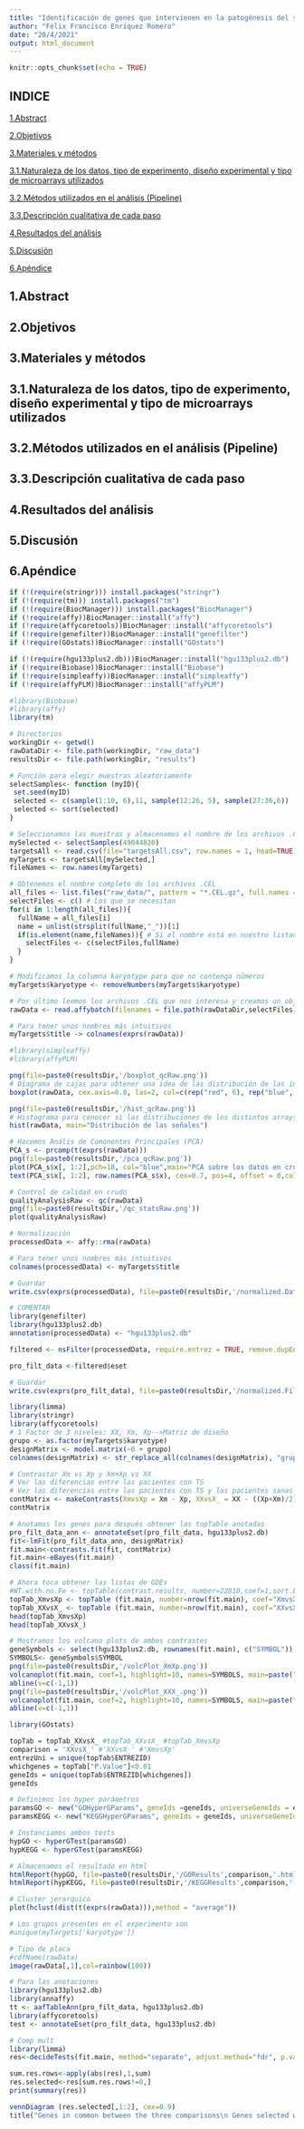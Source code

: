 ```yaml
---
title: "Identificación de genes que intervienen en la patogénesis del síndrome de Turner"
author: "Félix Francisco Enríquez Romero"
date: "20/4/2021"
output: html_document
---
```


```r
knitr::opts_chunk$set(echo = TRUE)
```

## INDICE
[1.Abstract](#abstract)

[2.Objetivos](#objetivos)

[3.Materiales y métodos](#matmet)

[3.1.Naturaleza de los datos, tipo de experimento, diseño experimental y tipo de microarrays utilizados](#datos)
  
[3.2.Métodos utilizados en el análisis (Pipeline)](#pipeline)
  
[3.3.Descripción cualitativa de cada paso](#steps)

[4.Resultados del análisis](#resultados)

[5.Discusión](#dicusion)

[6.Apéndice](#apendice)




## 1.Abstract {#abstract}

## 2.Objetivos {#objetivos}

## 3.Materiales y métodos {#matmet}

## 3.1.Naturaleza de los datos, tipo de experimento, diseño experimental y tipo de microarrays utilizados {#datos}

## 3.2.Métodos utilizados en el análisis (Pipeline) {#pipeline}

## 3.3.Descripción cualitativa de cada paso {#steps}

## 4.Resultados del análisis {#resultados}

## 5.Discusión {#dicusion}

## 6.Apéndice {#apendice}

```r
if (!(require(stringr))) install.packages("stringr")
if (!(require(tm))) install.packages("tm")
if (!(require(BiocManager))) install.packages("BiocManager")
if (!require(affy))BiocManager::install("affy")
if (!require(affycoretools))BiocManager::install("affycoretools")
if (!require(genefilter))BiocManager::install("genefilter")
if (!require(GOstats))BiocManager::install("GOstats")

if (!(require(hgu133plus2.db)))BiocManager::install("hgu133plus2.db")
if (!require(Biobase))BiocManager::install("Biobase")
if (!require(simpleaffy))BiocManager::install("simpleaffy")
if (!require(affyPLM))BiocManager::install("affyPLM")
```

```r
#library(Biobase)
#library(affy)
library(tm)

# Directorios
workingDir <- getwd()
rawDataDir <- file.path(workingDir, "raw_data")
resultsDir <- file.path(workingDir, "results")

# Función para elegir muestras aleatoriamente
selectSamples<- function (myID){
 set.seed(myID)
 selected <- c(sample(1:10, 6),11, sample(12:26, 5), sample(27:36,6))
 selected <- sort(selected)
}

# Seleccionamos las muestras y almacenamos el nombre de los archivos .CEL
mySelected <- selectSamples(49044820)
targetsAll <- read.csv(file="targetsAll.csv", row.names = 1, head=TRUE)
myTargets <- targetsAll[mySelected,]
fileNames <- row.names(myTargets)

# Obtenemos el nombre completo de los archivos .CEL
all_files <- list.files("raw_data/", pattern = "*.CEL.gz", full.names = FALSE) # Todos
selectFiles <- c() # Los que se necesitan
for(i in 1:length(all_files)){
  fullName = all_files[i]
  name = unlist(strsplit(fullName,"_"))[1] 
  if(is.element(name,fileNames)){ # Si el nombre está en nuestro listado entonces lo añadimos
    selectFiles <- c(selectFiles,fullName)
  }
}

# Modificamos la columna karyotype para que no contenga números
myTargets$karyotype <- removeNumbers(myTargets$karyotype)

# Por último leemos los archivos .CEL que nos interesa y creamos un objeto de tipo AffyBatch
rawData <- read.affybatch(filenames = file.path(rawDataDir,selectFiles),phenoData=AnnotatedDataFrame(myTargets))

# Para tener unos nombres más intuitivos
myTargets$title -> colnames(exprs(rawData))
```

```r
#library(simpleaffy)
#library(affyPLM)

png(file=paste0(resultsDir,'/boxplot_qcRaw.png'))
# Diagrama de cajas para obtener una idea de las distribución de las intensidades de las distintas muestras
boxplot(rawData, cex.axis=0.8, las=2, col=c(rep("red", 6), rep("blue", 6), rep("green", 6)),main="Distribución de los valores de intensidad en crudo")

png(file=paste0(resultsDir,'/hist_qcRaw.png'))
# Histograma para conocer si las distribuciones de los distintos arrays son similares
hist(rawData, main="Distribución de las señales")

# Hacemos Anális de Comonentes Principales (PCA)
PCA_s <- prcomp(t(exprs(rawData)))
png(file=paste0(resultsDir,'/pca_qcRaw.png'))
plot(PCA_s$x[, 1:2],pch=18, col="blue",main="PCA sobre los datos en crudo")
text(PCA_s$x[, 1:2], row.names(PCA_s$x), cex=0.7, pos=4, offset = 0,col="red")

# Control de calidad en crudo
qualityAnalysisRaw <- qc(rawData)
png(file=paste0(resultsDir,'/qc_statsRaw.png'))
plot(qualityAnalysisRaw)
```

```r
# Normalización
processedData <- affy::rma(rawData)

# Para tener unos nombres más intuitivos
colnames(processedData) <- myTargets$title

# Guardar
write.csv(exprs(processedData), file=paste0(resultsDir,'/normalized.Data.csv'))
```

```r
# COMENTAR
library(genefilter)
library(hgu133plus2.db)
annotation(processedData) <- "hgu133plus2.db"

filtered <- nsFilter(processedData, require.entrez = TRUE, remove.dupEntrez = TRUE, var.filter=TRUE, var.func=IQR, var.cutoff=0.75, filterByQuantile=TRUE, feature.exclude = "^AFFX")

pro_filt_data <-filtered$eset

# Guardar
write.csv(exprs(pro_filt_data), file=paste0(resultsDir,'/normalized.Filtered.Data.csv'))
```

```r
library(limma)
library(stringr)
library(affycoretools)
# 1 Factor de 3 niveles: XX, Xm, Xp-->Matriz de diseño
grupo <- as.factor(myTargets$karyotype)
designMatrix <- model.matrix(~0 + grupo)
colnames(designMatrix) <- str_replace_all(colnames(designMatrix), "grupo","")

# Contrastar Xm vs Xp y Xm+Xp vs XX
# Ver las diferencias entre las pacientes con TS
# Ver las diferencias entre las pacientes con TS y las pacientes sanas
contMatrix <- makeContrasts(XmvsXp = Xm - Xp, XXvsX_ = XX - ((Xp+Xm)/2),levels=designMatrix)
contMatrix

# Anotamos los genes para después obtener las topTable anotadas
pro_filt_data_ann <- annotateEset(pro_filt_data, hgu133plus2.db)
fit<-lmFit(pro_filt_data_ann, designMatrix)
fit.main<-contrasts.fit(fit, contMatrix)
fit.main<-eBayes(fit.main)
class(fit.main)

# Ahora toca obtener las listas de GDEs
#WT.with.no.Fe <- topTable(contrast.results, number=22810,coef=1,sort.by="logFC")
topTab_XmvsXp <- topTable (fit.main, number=nrow(fit.main), coef="XmvsXp", adjust="fdr") 
topTab_XXvsX_ <- topTable (fit.main, number=nrow(fit.main), coef="XXvsX_", adjust="fdr")
head(topTab_XmvsXp)
head(topTab_XXvsX_)

# Mostramos los volcano plots de ambos contrastes
geneSymbols <- select(hgu133plus2.db, rownames(fit.main), c("SYMBOL"))
SYMBOLS<- geneSymbols$SYMBOL
png(file=paste0(resultsDir,'/volcPlot_XmXp.png'))
volcanoplot(fit.main, coef=1, highlight=10, names=SYMBOLS, main=paste("Genes diferencialmente expresados", colnames(contMatrix)[1], sep="\n"))
abline(v=c(-1,1))
png(file=paste0(resultsDir,'/volcPlot_XXX_.png'))
volcanoplot(fit.main, coef=2, highlight=10, names=SYMBOLS, main=paste("Genes diferencialmente expresados", colnames(contMatrix)[2], sep="\n"))
abline(v=c(-1,1))
```


```r
library(GOstats)

topTab = topTab_XXvsX_ #topTab_XXvsX_ #topTab_XmvsXp
comparison = 'XXvsX_' #'XXvsX_' #'XmvsXp'
entrezUni = unique(topTab$ENTREZID)
whichgenes = topTab["P.Value"]<0.01
geneIds = unique(topTab$ENTREZID[whichgenes])
geneIds

# Definimos los hyper parámetros
paramsGO <- new("GOHyperGParams", geneIds =geneIds, universeGeneIds = entrezUni, annotation = "hgu133plus2.db", ontology = "BP", testDirection = "over", pvalueCutoff=0.01) 
paramsKEGG <- new("KEGGHyperGParams", geneIds = geneIds, universeGeneIds = entrezUni, annotation = "hgu133plus2.db",pvalueCutoff = 0.01, testDirection = "over")

# Instanciamos ambos tests
hypGO <- hyperGTest(paramsGO)
hypKEGG <- hyperGTest(paramsKEGG)

# Almacenamos el resultado en html
htmlReport(hypGO, file=paste0(resultsDir,'/GOResults',comparison,'.html'))
htmlReport(hypKEGG, file=paste0(resultsDir,'/KEGGResults',comparison,'.html'))
```


```r
# Cluster jerarquico
plot(hclust(dist(t(exprs(rawData))),method = "average"))

# Los grupos presentes en el experimento son
#unique(myTargets['karyotype'])

# Tipo de placa
#cdfName(rawData)
image(rawData[,1],col=rainbow(100))

# Para las anotaciones
library(hgu133plus2.db)
library(annaffy)
tt <- aafTableAnn(pro_filt_data, hgu133plus2.db)
library(affycoretools)
test <- annotateEset(pro_filt_data, hgu133plus2.db)

# Comp mult
library(limma)
res<-decideTests(fit.main, method="separate", adjust.method="fdr", p.value=0.05, lfc=1)

sum.res.rows<-apply(abs(res),1,sum)
res.selected<-res[sum.res.rows!=0,] 
print(summary(res))

vennDiagram (res.selected[,1:2], cex=0.9)
title("Genes in common between the three comparisons\n Genes selected with FDR < 0.1 and logFC > 1")
```